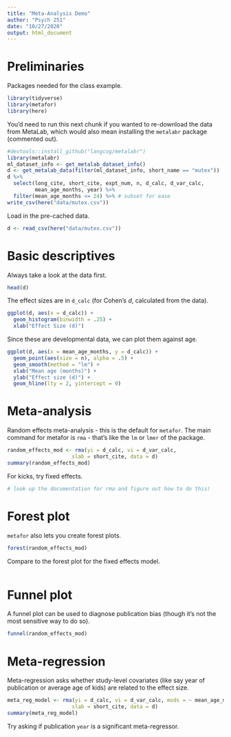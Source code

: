 ```yaml
---
title: "Meta-Analysis Demo"
author: "Psych 251"
date: "10/27/2020"
output: html_document
---
```


# Preliminaries

Packages needed for the class example. 

```r
library(tidyverse)
library(metafor)
library(here)
```

You'd need to run this next chunk if you wanted to re-download the data from MetaLab, which would also mean installing the `metalabr` package (commented out). 

```r
#devtools::install_github("langcog/metalabr")
library(metalabr)
ml_dataset_info <- get_metalab_dataset_info()
d <- get_metalab_data(filter(ml_dataset_info, short_name == "mutex")) 
d %>% 
  select(long_cite, short_cite, expt_num, n, d_calc, d_var_calc, 
         mean_age_months, year) %>%
  filter(mean_age_months <= 24) %>% # subset for ease
write_csv(here("data/mutex.csv"))
```

Load in the pre-cached data. 

```r
d <- read_csv(here("data/mutex.csv"))
```

# Basic descriptives

Always take a look at the data first.

```r
head(d)
```

The effect sizes are in `d_calc` (for Cohen's $d$, calculated from the data). 

```r
ggplot(d, aes(x = d_calc)) + 
  geom_histogram(binwidth = .25) + 
  xlab("Effect Size (d)")
```

Since these are developmental data, we can plot them against age. 

```r
ggplot(d, aes(x = mean_age_months, y = d_calc)) + 
  geom_point(aes(size = n), alpha = .5) + 
  geom_smooth(method = "lm") + 
  xlab("Mean age (months)") + 
  ylab("Effect size (d)") + 
  geom_hline(lty = 2, yintercept = 0)
```

# Meta-analysis

Random effects meta-analysis - this is the default for `metafor`. The main command for metafor is `rma` - that's like the `lm` or `lmer` of the package. 

```r
random_effects_mod <- rma(yi = d_calc, vi = d_var_calc, 
                     slab = short_cite, data = d)
summary(random_effects_mod)
```


For kicks, try fixed effects. 

```r
# look up the documentation for rma and figure out how to do this!
```

# Forest plot

`metafor` also lets you create forest plots. 

```r
forest(random_effects_mod)
```

Compare to the forest plot for the fixed effects model.

```r

```

# Funnel plot

A funnel plot can be used to diagnose publication bias (though it's not the most sensitive way to do so).

```r
funnel(random_effects_mod)
```


# Meta-regression

Meta-regression asks whether study-level covariates (like say year of publication or average age of kids) are related to the effect size. 

```r
meta_reg_model <- rma(yi = d_calc, vi = d_var_calc, mods = ~ mean_age_months, 
                     slab = short_cite, data = d)
summary(meta_reg_model)
```
Try asking if publication `year` is a significant meta-regressor.

```r

```

